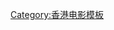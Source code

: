 {{Navbox
| name = 古惑仔系列
| title   = [[古惑仔電影系列]]
| state   = {{{state|autocollapse}}}
| listclass = hlist

| group1  = 正傳
| list1   = {{Navbox|child
  |list1 = 
* [[古惑仔之人在江湖]]（1996年）
* [[古惑仔2之猛龍過江]]（1996年）
* [[古惑仔3之隻手遮天]]（1996年）
* [[97古惑仔之戰無不勝]]（1997年）
* [[98古惑仔之龍爭虎鬥]]（1998年）
* [[勝者為王 (2000年電影)|勝者為王]]（2000年）
 }}
| group2  = 前傳
 | list2    = 
* [[新古惑仔之少年激鬥篇]]（1998年）
| group3  = 人物外傳
 | list3    = 
* [[旺角揸Fit人]]（1996年）
* [[去吧！揸Fit人兵團]]（1996年）
* [[古惑仔情義篇之洪興十三妹]]（1998年）
* [[古惑仔激情篇洪興大飛哥]]（1999年）
* [[友情歲月之山雞故事]]（2000年）
* [[欲望之城 (2001年電影)|欲望之城]]（2001年）
  |group5 = [[重啟]]新傳 
  |list5 = 
* [[古惑仔：江湖新秩序]]（2013年）
|group6 =  其他[[牛佬]]<br>授權改編
  |list6 =
* [[洪興仔之江湖大風暴]]（1996年）
* [[龍虎砵蘭街]]（1996年）
* [[古惑女之決戰江湖]]（1996年）
* [[紅燈區 (電影)|紅燈區]]（1996年）
* [[古惑女2]]（2000年）
|group7 =  非牛佬授權<br>[[愛好者電影]]
  |list7 =
*  [[九龍冰室_(電影)|九龍冰室]]（2001年）
*  [[古惑往事之龍虎鬥]]（2016年）
*  [[江湖之社團風暴]]（2017年）
*  [[開心鬼大戰古惑仔]]（2017年）
*  [[城南往事之扛把子]]（2017年）
}}<noinclude>
{{collapsible option}}
[[Category:香港电影模板]]
</noinclude>